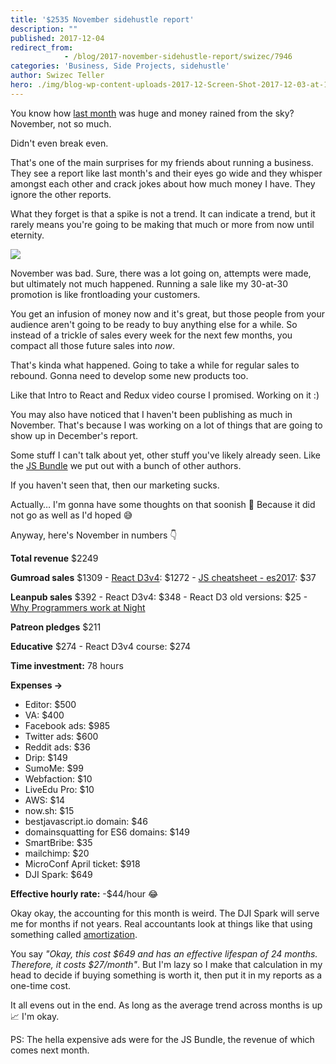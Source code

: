 ```yaml
---
title: '$2535 November sidehustle report'
description: ""
published: 2017-12-04
redirect_from: 
            - /blog/2017-november-sidehustle-report/swizec/7946
categories: 'Business, Side Projects, sidehustle'
author: Swizec Teller
hero: ./img/blog-wp-content-uploads-2017-12-Screen-Shot-2017-12-03-at-11.06.58.png
---
```

You know how [last month](https://swizec.com/blog/16661-october-sidehustle-report/swizec/7883) was huge and money rained from the sky? November, not so much.



Didn't even break even.



That's one of the main surprises for my friends about running a business. They see a report like last month's and their eyes go wide and they whisper amongst each other and crack jokes about how much money I have. They ignore the other reports.



What they forget is that a spike is not a trend. It can indicate a trend, but it rarely means you're going to be making that much or more from now until eternity.



![](./img/blog-wp-content-uploads-2017-12-Screen-Shot-2017-12-03-at-11.06.58.png)



November was bad. Sure, there was a lot going on, attempts were made, but ultimately not much happened. Running a sale like my 30-at-30 promotion is like frontloading your customers.



You get an infusion of money now and it's great, but those people from your audience aren't going to be ready to buy anything else for a while. So instead of a trickle of sales every week for the next few months, you compact all those future sales into _now_.



That's kinda what happened. Going to take a while for regular sales to rebound. Gonna need to develop some new products too.



Like that Intro to React and Redux video course I promised. Working on it :)



You may also have noticed that I haven't been publishing as much in November. That's because I was working on a lot of things that are going to show up in December's report.



Some stuff I can't talk about yet, other stuff you've likely already seen. Like the [JS Bundle](https://bestjavascript.io) we put out with a bunch of other authors.



If you haven't seen that, then our marketing sucks.



Actually… I'm gonna have some thoughts on that soonish 🤔 Because it did not go as well as I'd hoped 😅



Anyway, here's November in numbers 👇



**Total revenue** $2249



**Gumroad sales** $1309 - [React D3v4](https://swizec.com/reactd3js): $1272 - [JS cheatsheet - es2017](https://es2017.io): $37



**Leanpub sales** $392 - React D3v4: $348 - React D3 old versions: $25 - [Why Programmers work at Night](http://nightowlsbook.com)



**Patreon pledges** $211



**Educative** $274 - React D3v4 course: $274



**Time investment:** 78 hours



**Expenses →**



- Editor: $500
- VA: $400
- Facebook ads: $985
- Twitter ads: $600
- Reddit ads: $36
- Drip: $149
- SumoMe: $99
- Webfaction: $10
- LiveEdu Pro: $10
- AWS: $14
- now.sh: $15
- bestjavascript.io domain: $46
- domainsquatting for ES6 domains: $149
- SmartBribe: $35
- mailchimp: $20
- MicroConf April ticket: $918
- DJI Spark: $649



**Effective hourly rate:** -$44/hour 😂



Okay okay, the accounting for this month is weird. The DJI Spark will serve me for months if not years. Real accountants look at things like that using something called [amortization](https://en.wikipedia.org/wiki/Amortization).



You say _"Okay, this cost $649 and has an effective lifespan of 24 months. Therefore, it costs $27/month"_. But I'm lazy so I make that calculation in my head to decide if buying something is worth it, then put it in my reports as a one-time cost.



It all evens out in the end. As long as the average trend across months is up 📈 I'm okay.



PS: The hella expensive ads were for the JS Bundle, the revenue of which comes next month.